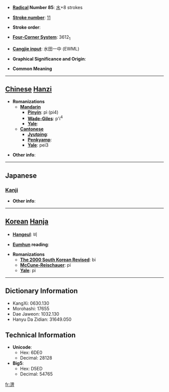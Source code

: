 * '''[[Wiktionary:Chinese radical index| Radical]] Number 85''': [[Wiktionary:Chinese radical index 水|水]]+8 strokes

* '''[[Wiktionary:Chinese total strokes index|Stroke number]]''': [[Wiktionary:Chinese total strokes index 11|11]]

* '''Stroke order''': 

* '''[[Wiktionary:Chinese four corner index|Four-Corner System]]''': 3612<sub>1</sub>

* '''[[Wiktionary:Chinese Cangjie index|Cangjie input]]''': 水田一中 (EWML)

* '''Graphical Significance and Origin''': 

* '''Common Meaning'''

----

== [[Chinese]] [[Hanzi]] ==

* '''Romanizations'''
** '''[[Mandarin]]'''
*** '''[[Pinyin]]''': pì (pi4)
*** '''[[Wade-Giles]]''': p'i<sup>4</sup>
*** '''[[Yale]]''': 
** '''[[Cantonese]]'''
*** '''[[Jyutping]]''':
*** '''[[Penkyamp]]''': 
*** '''[[Yale]]''': pei3

* '''Other info''': 

----

==Japanese==
===[[Kanji]]===
{{kanji|on readings=[[ひ]] (hi), [[へい]] (hei), [[はい]] (hai)
|kun readings=
}}

* '''Other info''':  

----

== [[Korean]] [[Hanja]] ==

* '''[[Hangeul]]''': 비

* '''[[Eumhun]] reading''': 

* '''Romanizations'''
** '''[[The 2000 South Korean Revised Romanization|The 2000 South Korean Revised]]''': bi
** '''[[McCune-Reischauer]]''': pi
** '''[[Yale]]''': pi

----

== Dictionary Information ==

* KangXi: 0630.130
* Morohashi: 17655
* Dae Jaweon: 1032.130
* Hanyu Da Zidian: 31649.050

== Technical Information ==

* '''Unicode''':
** Hex: 6DE0
** Decimal: 28128
* '''Big5''':
** Hex: D5ED
** Decimal: 54765

[[fr:淠]]